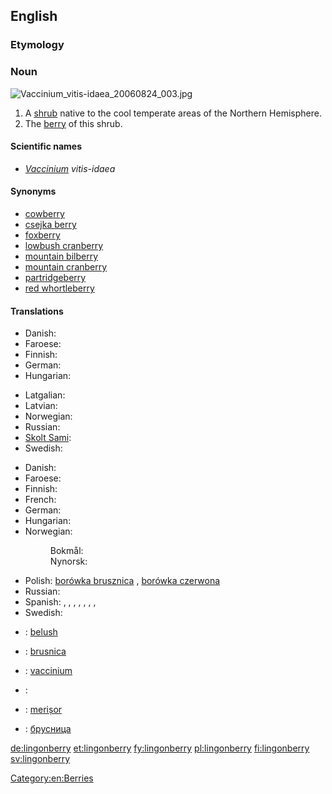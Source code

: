 {{wikipedia|vaccinium vitis-idaea}}
==English==

===Etymology===
{{compound|lingon|berry}}
===Noun===
[[File:Vaccinium_vitis-idaea_20060824_003.jpg|thumb|right]]
{{en-noun|lingonberries}}

# A [[shrub]] native to the cool temperate areas of the Northern Hemisphere.
# The [[berry]] of this shrub.

====Scientific names====
* ''[[Vaccinium]] vitis-idaea''

====Synonyms====
* [[cowberry]]
* [[csejka berry]]
* [[foxberry]]
* [[lowbush cranberry]]
* [[mountain bilberry]]
* [[mountain cranberry]]
* [[partridgeberry]]
* [[red whortleberry]]

====Translations====
{{trans-top|shrub}}
* Danish: {{t-|da|tyttebær|c}}
* Faroese: {{t|fo|vínbláber|n}}
* Finnish: {{t+|fi|puolukka}}
* German: {{t+|de|Preiselbeere|f}}
* Hungarian: {{t-|hu|vörös áfonya}}
{{trans-mid}}
* Latgalian: {{tø|ltg|bryukline|f}}
* Latvian: {{t|lv|brūklene|f}}
* Norwegian: {{t|no|tyttebærlyng|m}}
* Russian: {{t|ru|брусника|f|tr=brusníka}}
* [[Skolt Sami]]: {{tø|sms|joŋŋ}}
* Swedish: {{t+|sv|lingon|n}}
{{trans-bottom}}

{{trans-top|berry}}
* Danish: {{t-|da|tyttebær|n}}
* Faroese: {{t|fo|vínbláber|n}}
* Finnish: {{t+|fi|puolukka}}
* French: {{t|fr|airelle rouge|m}}
* German: {{t+|de|Preiselbeere|f}}
* Hungarian: {{t-|hu|vörös áfonya}}
* Norwegian:
*: Bokmål: {{t|no|tyttebær|n}}
*: Nynorsk: {{t|nn|tytebær|n|xs=Norwegian Nynorsk}}
{{trans-mid}}
* Polish: [[borówka brusznica]] {{f}}, [[borówka czerwona]] {{f}}
* Russian: {{t|ru|брусника|f|tr=brusníka}}
* Spanish: {{t|es|lingonberry|f}}, {{t|es|cowberry|f}}, {{t|es|lingonberi|f}}, {{t|es|cauberi|f}}, {{t|es|arándano silvestre|m}}, {{t|es|arándano ártico|m}}, {{t|es|foxberry|f}}, {{t|es|foxberi|f}}
* Swedish: {{t+|sv|lingon|n}}
{{trans-bottom}}

{{checktrans-top}}
* {{ttbc|sq}}: [[belush]] {{m}}
* {{ttbc|sh}}: [[brusnica]] {{f}}
* {{ttbc|la}}: [[vaccinium]] {{n}}
{{trans-mid}}
* {{ttbc|se}}: {{tø|se|jokŋa}}
* {{ttbc|ro}}: [[merișor]] {{m}}
* {{ttbc|sh}}: [[брусница]] {{f}}
{{trans-bottom}}

[[Category:en:Berries]]

[[de:lingonberry]]
[[et:lingonberry]]
[[fy:lingonberry]]
[[pl:lingonberry]]
[[fi:lingonberry]]
[[sv:lingonberry]]